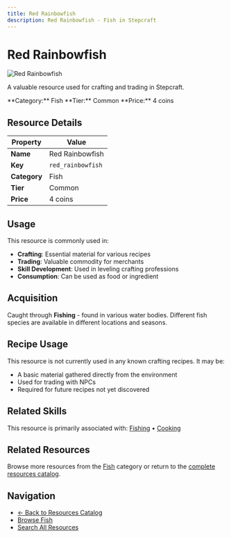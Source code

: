```yaml
---
title: Red Rainbowfish
description: Red Rainbowfish - Fish in Stepcraft
---
```


# Red Rainbowfish

<div className="flex items-start gap-6 mb-8">
  <div className="flex-shrink-0">
    <img src="/assets/resources/fishing/red_rainbowfish.png" alt="Red Rainbowfish" className="w-24 h-24 border rounded-lg" />
  </div>
  <div className="flex-1">
    <div className="space-y-2">
      <p className="text-lg text-muted-foreground">A valuable resource used for crafting and trading in Stepcraft.</p>
      <div className="flex flex-wrap gap-4 text-sm">
        <span className="px-2 py-1 bg-blue-100 dark:bg-blue-900 rounded-md">
          **Category:** Fish
        </span>
        <span className="px-2 py-1 bg-gray-100 dark:bg-gray-900 rounded-md">
          **Tier:** Common
        </span>
        <span className="px-2 py-1 bg-green-100 dark:bg-green-900 rounded-md">
          **Price:** 4 coins
        </span>
      </div>
    </div>
  </div>
</div>

## Resource Details

| Property | Value |
|----------|-------|
| **Name** | Red Rainbowfish |
| **Key** | `red_rainbowfish` |
| **Category** | Fish |
| **Tier** | Common |
| **Price** | 4 coins |


## Usage

This resource is commonly used in:

- **Crafting**: Essential material for various recipes
- **Trading**: Valuable commodity for merchants
- **Skill Development**: Used in leveling crafting professions
- **Consumption**: Can be used as food or ingredient

## Acquisition

Caught through **Fishing** - found in various water bodies. Different fish species are available in different locations and seasons.


## Recipe Usage

This resource is not currently used in any known crafting recipes. It may be:
- A basic material gathered directly from the environment
- Used for trading with NPCs
- Required for future recipes not yet discovered


## Related Skills

This resource is primarily associated with: [Fishing](/docs/skills/individual/fishing) • [Cooking](/docs/skills/individual/cooking)

## Related Resources

Browse more resources from the [Fish](/docs/resources#fish) category or return to the [complete resources catalog](/docs/resources).

## Navigation

- [← Back to Resources Catalog](/docs/resources)
- [Browse Fish](/docs/resources#fish)
- [Search All Resources](/search)
